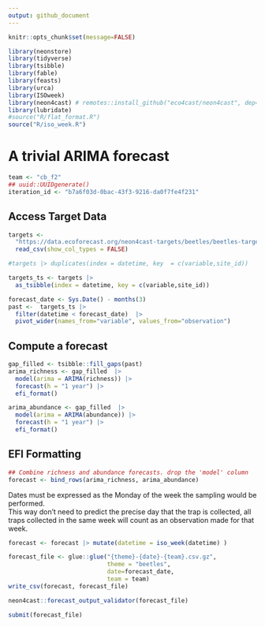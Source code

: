```yaml
---
output: github_document
---
```



```r
knitr::opts_chunk$set(message=FALSE)
```

```r
library(neonstore)
library(tidyverse)
library(tsibble)
library(fable)
library(feasts)
library(urca)
library(ISOweek)
library(neon4cast) # remotes::install_github("eco4cast/neon4cast", dep=TRUE)
library(lubridate)
#source("R/flat_format.R")
source("R/iso_week.R")
```

# A trivial ARIMA forecast


```r
team <- "cb_f2"
## uuid::UUIDgenerate()
iteration_id <- "b7a6f03d-0bac-43f3-9216-da0f7fe4f231"
```

## Access Target Data

```r
targets <-
  "https://data.ecoforecast.org/neon4cast-targets/beetles/beetles-targets.csv.gz" |> 
  read_csv(show_col_types = FALSE) 

#targets |> duplicates(index = datetime, key  = c(variable,site_id))

targets_ts <- targets |> 
  as_tsibble(index = datetime, key = c(variable,site_id))
```


```r
forecast_date <- Sys.Date() - months(3)
past <-  targets_ts |>
  filter(datetime < forecast_date)  |>
  pivot_wider(names_from="variable", values_from="observation")
```

## Compute a forecast

```r
gap_filled <- tsibble::fill_gaps(past)
arima_richness <- gap_filled  |> 
  model(arima = ARIMA(richness)) |>
  forecast(h = "1 year") |>
  efi_format()

arima_abundance <- gap_filled  |>
  model(arima = ARIMA(abundance)) |>
  forecast(h = "1 year") |>
  efi_format()

```

## EFI Formatting

```r
## Combine richness and abundance forecasts. drop the 'model' column
forecast <- bind_rows(arima_richness, arima_abundance)

```
Dates must be expressed as the Monday of the week the sampling would be performed.  
This way don't need to predict the precise day that the trap is collected, all traps
collected in the same week will count as an observation made for that week.


```r
forecast <- forecast |> mutate(datetime = iso_week(datetime) )
```


```r
forecast_file <- glue::glue("{theme}-{date}-{team}.csv.gz",
                            theme = "beetles", 
                            date=forecast_date,
                            team = team)
write_csv(forecast, forecast_file)
```


```r
neon4cast::forecast_output_validator(forecast_file)
```



```r
submit(forecast_file)
```
